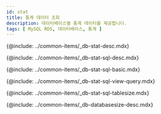```yaml
---
id: stat
title: 통계 데이터 조회
description: 데이터베이스별 통계 데이터를 제공합니다.
tags: [ MySQL RDS, 데이터베이스, 통계 ]
---
```



<!-- 개요 -->
{@include: ../common-items/_db-stat-desc.mdx}

<!-- SQL 통계 -->
{@include: ../common-items/_db-stat-sql-desc.mdx}

<!-- SQL 통계 기본 사용 안내 -->
{@include: ../common-items/_db-stat-sql-basic.mdx} 

<!-- 쿼리별 수행 추이, 자세히 보기 -->
{@include: ../common-items/_db-stat-sql-view-query.mdx}

<!-- 테이블 사이즈 증감 -->
{@include: ../common-items/_db-stat-sql-tablesize.mdx}

<!-- 데이터베이스 사이즈 -->
{@include: ../common-items/_db-databasesize-desc.mdx}
